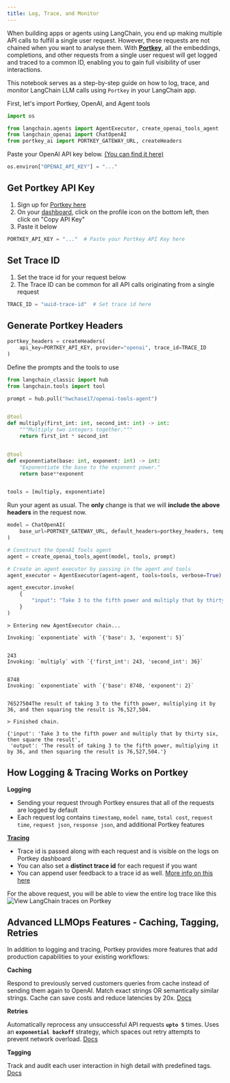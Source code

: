```yaml
---
title: Log, Trace, and Monitor
---
```


When building apps or agents using LangChain, you end up making multiple API calls to fulfill a single user request. However, these requests are not chained when you want to analyse them. With [**Portkey**](/oss/integrations/providers/portkey/), all the embeddings, completions, and other requests from a single user request will get logged and traced to a common ID, enabling you to gain full visibility of user interactions.

This notebook serves as a step-by-step guide on how to log, trace, and monitor LangChain LLM calls using `Portkey` in your LangChain app.

First, let's import Portkey, OpenAI, and Agent tools

```python
import os

from langchain.agents import AgentExecutor, create_openai_tools_agent
from langchain_openai import ChatOpenAI
from portkey_ai import PORTKEY_GATEWAY_URL, createHeaders
```

Paste your OpenAI API key below. [(You can find it here)](https://platform.openai.com/account/api-keys)

```python
os.environ["OPENAI_API_KEY"] = "..."
```

## Get Portkey API Key

1. Sign up for [Portkey here](https://app.portkey.ai/signup)
2. On your [dashboard](https://app.portkey.ai/), click on the profile icon on the bottom left, then click on "Copy API Key"
3. Paste it below

```python
PORTKEY_API_KEY = "..."  # Paste your Portkey API Key here
```

## Set Trace ID

1. Set the trace id for your request below
2. The Trace ID can be common for all API calls originating from a single request

```python
TRACE_ID = "uuid-trace-id"  # Set trace id here
```

## Generate Portkey Headers

```python
portkey_headers = createHeaders(
    api_key=PORTKEY_API_KEY, provider="openai", trace_id=TRACE_ID
)
```

Define the prompts and the tools to use

```python
from langchain_classic import hub
from langchain.tools import tool

prompt = hub.pull("hwchase17/openai-tools-agent")


@tool
def multiply(first_int: int, second_int: int) -> int:
    """Multiply two integers together."""
    return first_int * second_int


@tool
def exponentiate(base: int, exponent: int) -> int:
    "Exponentiate the base to the exponent power."
    return base**exponent


tools = [multiply, exponentiate]
```

Run your agent as usual. The **only** change is that we will **include the above headers** in the request now.

```python
model = ChatOpenAI(
    base_url=PORTKEY_GATEWAY_URL, default_headers=portkey_headers, temperature=0
)

# Construct the OpenAI Tools agent
agent = create_openai_tools_agent(model, tools, prompt)

# Create an agent executor by passing in the agent and tools
agent_executor = AgentExecutor(agent=agent, tools=tools, verbose=True)

agent_executor.invoke(
    {
        "input": "Take 3 to the fifth power and multiply that by thirty six, then square the result"
    }
)
```

```output
> Entering new AgentExecutor chain...

Invoking: `exponentiate` with `{'base': 3, 'exponent': 5}`


243
Invoking: `multiply` with `{'first_int': 243, 'second_int': 36}`


8748
Invoking: `exponentiate` with `{'base': 8748, 'exponent': 2}`


76527504The result of taking 3 to the fifth power, multiplying it by 36, and then squaring the result is 76,527,504.

> Finished chain.
```

```output
{'input': 'Take 3 to the fifth power and multiply that by thirty six, then square the result',
 'output': 'The result of taking 3 to the fifth power, multiplying it by 36, and then squaring the result is 76,527,504.'}
```

## How Logging & Tracing Works on Portkey

**Logging**

- Sending your request through Portkey ensures that all of the requests are logged by default
- Each request log contains `timestamp`, `model name`, `total cost`, `request time`, `request json`, `response json`, and additional Portkey features

**[Tracing](https://portkey.ai/docs/product/observability-modern-monitoring-for-llms/traces)**

- Trace id is passed along with each request and is visible on the logs on Portkey dashboard
- You can also set a **distinct trace id** for each request if you want
- You can append user feedback to a trace id as well. [More info on this here](https://portkey.ai/docs/product/observability-modern-monitoring-for-llms/feedback)

For the above request, you will be able to view the entire log trace like this
![View LangChain traces on Portkey](https://assets.portkey.ai/docs/agent_tracing.gif)

## Advanced LLMOps Features - Caching, Tagging, Retries

In addition to logging and tracing, Portkey provides more features that add production capabilities to your existing workflows:

**Caching**

Respond to previously served customers queries from cache instead of sending them again to OpenAI. Match exact strings OR semantically similar strings. Cache can save costs and reduce latencies by 20x. [Docs](https://portkey.ai/docs/product/ai-gateway-streamline-llm-integrations/cache-simple-and-semantic)

**Retries**

Automatically reprocess any unsuccessful API requests **`upto 5`** times. Uses an **`exponential backoff`** strategy, which spaces out retry attempts to prevent network overload. [Docs](https://portkey.ai/docs/product/ai-gateway-streamline-llm-integrations)

**Tagging**

Track and audit each user interaction in high detail with predefined tags. [Docs](https://portkey.ai/docs/product/observability-modern-monitoring-for-llms/metadata)
